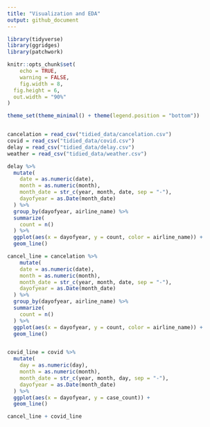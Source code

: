 ```yaml
---
title: "Visualization and EDA"
output: github_document
---
```


```r
library(tidyverse)
library(ggridges)
library(patchwork)

knitr::opts_chunk$set(
	echo = TRUE,
	warning = FALSE,
	fig.width = 8, 
  fig.height = 6,
  out.width = "90%"
)

theme_set(theme_minimal() + theme(legend.position = "bottom"))


cancelation = read_csv("tidied_data/cancelation.csv")
covid = read_csv("tidied_data/covid.csv")
delay = read_csv("tidied_data/delay.csv")
weather = read_csv("tidied_data/weather.csv")

```


```r
delay %>% 
  mutate(
    date = as.numeric(date),
    month = as.numeric(month),
    month_date = str_c(year, month, date, sep = "-"),
    dayofyear = as.Date(month_date)
  ) %>% 
  group_by(dayofyear, airline_name) %>% 
  summarize(
    count = n()
  ) %>% 
  ggplot(aes(x = dayofyear, y = count, color = airline_name)) +
  geom_line()


```

```r
cancel_line = cancelation %>% 
    mutate(
    date = as.numeric(date),
    month = as.numeric(month),
    month_date = str_c(year, month, date, sep = "-"),
    dayofyear = as.Date(month_date)
  ) %>% 
  group_by(dayofyear, airline_name) %>% 
  summarize(
    count = n()
  ) %>% 
  ggplot(aes(x = dayofyear, y = count, color = airline_name)) +
  geom_line()


covid_line = covid %>% 
  mutate(
    day = as.numeric(day),
    month = as.numeric(month),
    month_date = str_c(year, month, day, sep = "-"),
    dayofyear = as.Date(month_date)
  ) %>% 
  ggplot(aes(x = dayofyear, y = case_count)) +
  geom_line()

cancel_line + covid_line
  
  
```

